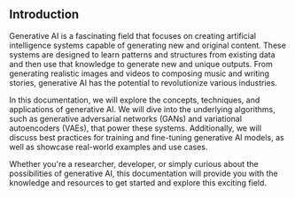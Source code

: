 ## Introduction

Generative AI is a fascinating field that focuses on creating artificial intelligence systems capable of generating new and original content. These systems are designed to learn patterns and structures from existing data and then use that knowledge to generate new and unique outputs. From generating realistic images and videos to composing music and writing stories, generative AI has the potential to revolutionize various industries.

In this documentation, we will explore the concepts, techniques, and applications of generative AI. We will dive into the underlying algorithms, such as generative adversarial networks (GANs) and variational autoencoders (VAEs), that power these systems. Additionally, we will discuss best practices for training and fine-tuning generative AI models, as well as showcase real-world examples and use cases.

Whether you're a researcher, developer, or simply curious about the possibilities of generative AI, this documentation will provide you with the knowledge and resources to get started and explore this exciting field.


<Player url="audio/50003c8d26714c6994637c5182dab383.mp3" ></Player>
